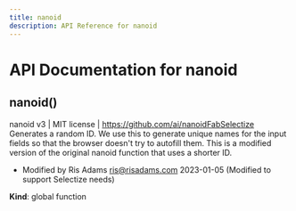 ```yaml
---
title: nanoid
description: API Reference for nanoid
---
```

# API Documentation for nanoid
<a name="nanoid"></a>

## nanoid()
nanoid v3 | MIT license | https://github.com/ai/nanoidFabSelectize
Generates a random ID. We use this to generate unique names for the input fields so that
the browser doesn't try to autofill them. This is a modified version of the original
nanoid function that uses a shorter ID.

- Modified by Ris Adams <ris@risadams.com> 2023-01-05 (Modified to support Selectize needs)

**Kind**: global function  
